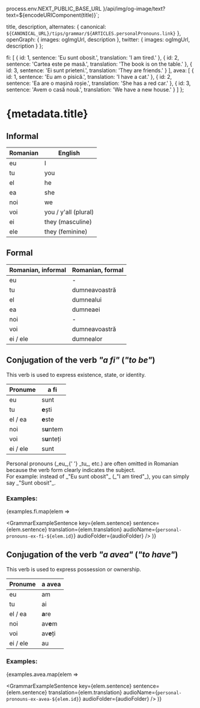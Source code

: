 
  process.env.NEXT_PUBLIC_BASE_URL
}/api/img/og-image/text?text=${encodeURIComponent(title)}`;

  title,
  description,
  alternates: {
    canonical: `${CANONICAL_URL}/tips/grammar/${ARTICLES.personalPronouns.link}`
  },
  openGraph: {
    images: ogImgUrl,
    description
  },
  twitter: {
    images: ogImgUrl,
    description
  }
};

  fi: [
    { id: 1, sentence: 'Eu sunt obosit.', translation: 'I am tired.' },
    {
      id: 2,
      sentence: 'Cartea este pe masă.',
      translation: 'The book is on the table.'
    },
    { id: 3, sentence: 'Ei sunt prieteni.', translation: 'They are friends.' }
  ],
  avea: [
    { id: 1, sentence: 'Eu am o pisică.', translation: 'I have a cat.' },
    {
      id: 2,
      sentence: 'Ea are o mașină roșie.',
      translation: 'She has a red car.'
    },
    {
      id: 3,
      sentence: 'Avem o casă nouă.',
      translation: 'We have a new house.'
    }
  ]
};

# {metadata.title}

## Informal

| Romanian | English              |
| -------- | -------------------- |
| eu       | I                    |
| tu       | you                  |
| el       | he                   |
| ea       | she                  |
| noi      | we                   |
| voi      | you / y'all (plural) |
| ei       | they (masculine)     |
| ele      | they (feminine)      |

## Formal

| Romanian, informal | Romanian, formal |
| ------------------ | ---------------- |
| eu                 | -                |
| tu                 | dumneavoastră    |
| el                 | dumnealui        |
| ea                 | dumneaei         |
| noi                | -                |
| voi                | dumneavoastră    |
| ei / ele           | dumnealor        |

## Conjugation of the verb <span lang="ro-RO">_"a fi"_</span> (_"to be"_)

This verb is used to express existence, state, or identity.

| Pronume  | a fi        |
| -------- | ----------- |
| eu       | sunt        |
| tu       | **e**ști    |
| el / ea  | **e**ste    |
| noi      | s**u**ntem  |
| voi      | s**u**nteți |
| ei / ele | sunt        |

<Attention heading="Note:">
  Personal pronouns (<span lang="ro-RO">_eu_</span>,{' '}
  <span lang="ro-RO">_tu_</span>, etc.) are often omitted in Romanian because
  the verb form clearly indicates the subject. <br />
  For example: instead of <span lang="ro-RO">_"Eu sunt obosit"_</span> (_"I am tired"_),
  you can simply say <span lang="ro-RO">_"Sunt obosit"_</span>.
</Attention>

### Examples:

{examples.fi.map(elem =>

<GrammarExampleSentence
  key={elem.sentence}
  sentence={elem.sentence}
  translation={elem.translation}
  audioName={`personal-pronouns-ex-fi-${elem.id}`}
  audioFolder={audioFolder}
/> )}

## Conjugation of the verb <span lang="ro-RO">_"a avea"_</span> (_"to have"_)

This verb is used to express possession or ownership.

| Pronume  | a avea    |
| -------- | --------- |
| eu       | am        |
| tu       | ai        |
| el / ea  | **a**re   |
| noi      | av**e**m  |
| voi      | av**e**ți |
| ei / ele | au        |

### Examples:

{examples.avea.map(elem =>

<GrammarExampleSentence
  key={elem.sentence}
  sentence={elem.sentence}
  translation={elem.translation}
  audioName={`personal-pronouns-ex-avea-${elem.id}`}
  audioFolder={audioFolder}
/> )}
